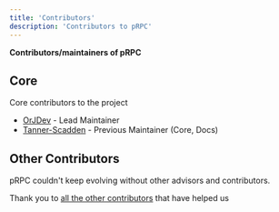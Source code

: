 ```yaml
---
title: 'Contributors'
description: 'Contributors to pRPC'
---
```


**Contributors/maintainers of pRPC**

## Core

Core contributors to the project

- [OrJDev](https://github.com/OrJDev) - Lead Maintainer
- [Tanner-Scadden](https://github.com/Tanner-Scadden) - Previous Maintainer (Core, Docs)

## Other Contributors

pRPC couldn't keep evolving without other advisors and contributors.

Thank you to [all the other contributors](https://github.com/OrJDev/prpc/graphs/contributors) that have helped us
